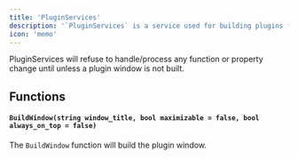 ```yaml
---
title: 'PluginServices'
description: '`PluginServices` is a service used for building plugins for the Cubern engine!'
icon: 'memo'
---
```

<Info>PluginServices will refuse to handle/process any function or property change until unless a plugin window is not built. </Info>
## Functions 
#### `BuildWindow(string window_title, bool maximizable = false, bool always_on_top = false)`
The `BuildWindow` function will build the plugin window.
